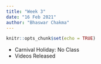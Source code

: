 ```yaml
---
title: "Week 3"
date: "16 Feb 2021"
author: "Bhaswar Chakma"
---
```


```r
knitr::opts_chunk$set(echo = TRUE)
```

- Carnival Holiday: No Class
- Videos Released